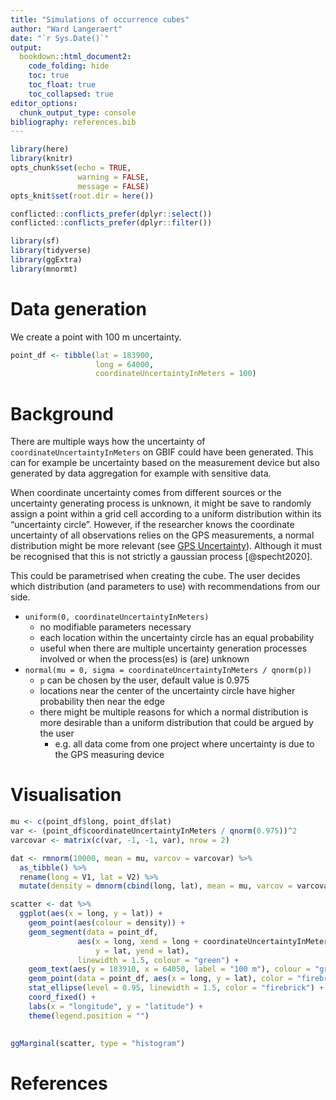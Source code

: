```yaml
---
title: "Simulations of occurrence cubes"
author: "Ward Langeraert"
date: "`r Sys.Date()`"
output:
  bookdown::html_document2:
    code_folding: hide
    toc: true
    toc_float: true
    toc_collapsed: true
editor_options: 
  chunk_output_type: console
bibliography: references.bib
---
```


```r
library(here)
library(knitr)
opts_chunk$set(echo = TRUE,
               warning = FALSE,
               message = FALSE)
opts_knit$set(root.dir = here())

conflicted::conflicts_prefer(dplyr::select())
conflicted::conflicts_prefer(dplyr::filter())

library(sf)
library(tidyverse)
library(ggExtra)
library(mnormt)
```

# Data generation

We create a point with 100 m uncertainty.

```r
point_df <- tibble(lat = 183900,
                   long = 64000,
                   coordinateUncertaintyInMeters = 100)
```

# Background

There are multiple ways how the uncertainty of `coordinateUncertaintyInMeters` on GBIF could have been generated. This can for example be uncertainty based on the measurement device but also generated by data aggregation for example with sensitive data.

When coordinate uncertainty comes from different sources or the uncertainty generating process is unknown, it might be save to randomly assign a point within a grid cell according to a uniform distribution within its "uncertainty circle". However, if the researcher knows the coordinate uncertainty of all observations relies on the GPS measurements, a normal distribution might be more relevant (see [GPS Uncertainty](https://harbor.academic.wlu.edu/current-courses/geology-100/daily-schedule/campus-mapping-lab/gps-uncertainty/)). Although it must be recognised that this is not strictly a gaussian process [@specht2020].

This could be parametrised when creating the cube. The user decides which distribution (and parameters to use) with recommendations from our side.

-  `uniform(0, coordinateUncertaintyInMeters)`
   -  no modifiable parameters necessary
   -  each location within the uncertainty circle has an equal probability
   -  useful when there are multiple uncertainty generation processes involved or when the process(es) is (are) unknown 
-  `normal(mu = 0, sigma = coordinateUncertaintyInMeters / qnorm(p))`
   -  `p` can be chosen by the user, default value is 0.975
   -  locations near the center of the uncertainty circle have higher probability then near the edge
   -  there might be multiple reasons for which a normal distribution is more desirable than a uniform distribution that could be argued by the user
      -  e.g. all data come from one project where uncertainty is due to the GPS measuring device

# Visualisation

```r
mu <- c(point_df$long, point_df$lat)
var <- (point_df$coordinateUncertaintyInMeters / qnorm(0.975))^2
varcovar <- matrix(c(var, -1, -1, var), nrow = 2)

dat <- rmnorm(10000, mean = mu, varcov = varcovar) %>%
  as_tibble() %>%
  rename(long = V1, lat = V2) %>%
  mutate(density = dmnorm(cbind(long, lat), mean = mu, varcov = varcovar))
```

```r
scatter <- dat %>%
  ggplot(aes(x = long, y = lat)) + 
    geom_point(aes(colour = density)) +
    geom_segment(data = point_df, 
               aes(x = long, xend = long + coordinateUncertaintyInMeters, 
                   y = lat, yend = lat),
               linewidth = 1.5, colour = "green") +
    geom_text(aes(y = 183910, x = 64050, label = "100 m"), colour = "green") +
    geom_point(data = point_df, aes(x = long, y = lat), color = "firebrick") +
    stat_ellipse(level = 0.95, linewidth = 1.5, color = "firebrick") +
    coord_fixed() +
    labs(x = "longitude", y = "latitude") +
    theme(legend.position = "")
    

ggMarginal(scatter, type = "histogram")
```

# References
